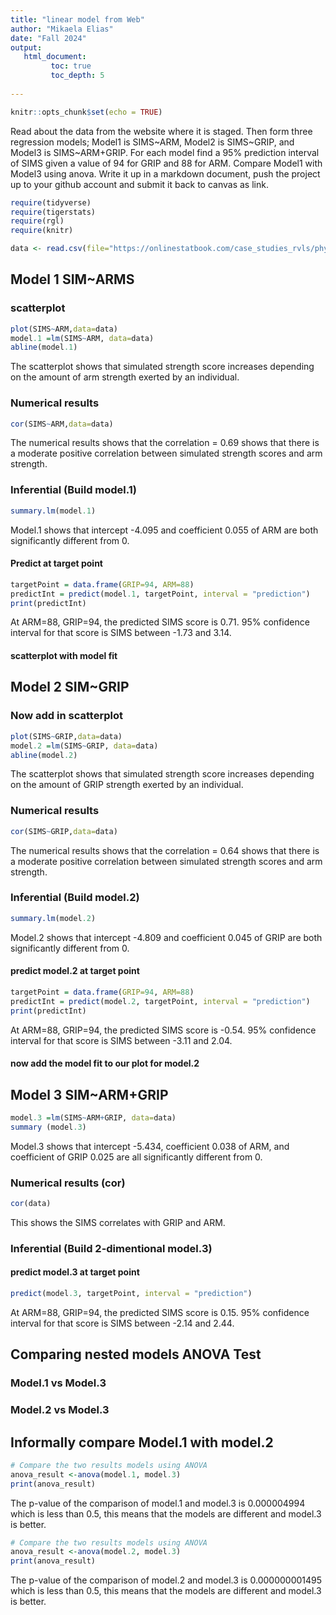 ```yaml
---
title: "linear model from Web"
author: "Mikaela Elias"
date: "Fall 2024"
output:
   html_document:
         toc: true
         toc_depth: 5
        
---
```


```r
knitr::opts_chunk$set(echo = TRUE)
```

Read about the data from the website where it is staged.  Then form three regression models; Model1 is SIMS~ARM, Model2 is SIMS~GRIP, and Model3 is SIMS~ARM+GRIP. For each model find a 95% prediction interval of SIMS given a value of 94  for GRIP and 88 for ARM. Compare Model1 with Model3 using anova. Write it up in a markdown document, push the project up to your github account and submit it back to canvas as link. 

 


```r
require(tidyverse)
require(tigerstats)
require(rgl)
require(knitr)

```

```r
data <- read.csv(file="https://onlinestatbook.com/case_studies_rvls/physical_strength/data.txt",sep="",header=TRUE)  

```

## Model 1 SIM~ARMS

### scatterplot

```r
plot(SIMS~ARM,data=data)
model.1 =lm(SIMS~ARM, data=data)
abline(model.1)
```
       
 The scatterplot shows that simulated strength score increases depending on the amount of arm strength exerted by an individual.     
          
### Numerical results

```r
cor(SIMS~ARM,data=data)
```
       
The numerical results shows that the correlation = 0.69 shows that there is a moderate positive correlation between simulated strength scores and arm strength. 
         
### Inferential  (Build model.1)

```r
summary.lm(model.1)
```
         
Model.1 shows that intercept -4.095 and coefficient 0.055 of ARM are both significantly different from 0. 
        
#### Predict at target point
      
```r
targetPoint = data.frame(GRIP=94, ARM=88)
predictInt = predict(model.1, targetPoint, interval = "prediction")
print(predictInt)
```
         
At ARM=88, GRIP=94, the predicted SIMS score is 0.71. 95% confidence interval for that score is SIMS between -1.73 and 3.14. 

#### scatterplot with model fit

           
## Model 2 SIM~GRIP

### Now add in scatterplot
      
```r
plot(SIMS~GRIP,data=data)
model.2 =lm(SIMS~GRIP, data=data)
abline(model.2)
```
         
The scatterplot shows that simulated strength score increases depending on the amount of GRIP strength exerted by an individual.      
       
### Numerical results 
      
```r
cor(SIMS~GRIP,data=data)
```
The numerical results shows that the correlation = 0.64 shows that there is a moderate positive correlation between simulated strength scores and arm strength.        
                  
### Inferential  (Build model.2)
         
```r
summary.lm(model.2)
```
         
Model.2 shows that intercept -4.809 and coefficient 0.045 of GRIP are both significantly different from 0.          
          
#### predict model.2 at target point
        
```r
targetPoint = data.frame(GRIP=94, ARM=88)
predictInt = predict(model.2, targetPoint, interval = "prediction")
print(predictInt)
```
         
At ARM=88, GRIP=94, the predicted SIMS score is -0.54. 95% confidence interval for that score is SIMS between -3.11 and 2.04.   


#### now add the model fit to our plot for model.2
  


## Model 3 SIM~ARM+GRIP

```r
model.3 =lm(SIMS~ARM+GRIP, data=data)
summary (model.3)
```
          
Model.3 shows that intercept -5.434, coefficient 0.038 of ARM, and coefficient of GRIP 0.025 are all significantly different from 0.  

### Numerical results (cor)
         
```r
cor(data)
```
This shows the SIMS correlates with GRIP and ARM. 
         
### Inferential  (Build 2-dimentional model.3)

#### predict model.3 at target point
  
```r
predict(model.3, targetPoint, interval = "prediction")
```
At ARM=88, GRIP=94, the predicted SIMS score is 0.15. 95% confidence interval for that score is SIMS between -2.14 and 2.44.      
     
## Comparing nested models ANOVA Test

### Model.1 vs Model.3
### Model.2 vs Model.3

## Informally compare Model.1 with model.2

```r
# Compare the two results models using ANOVA
anova_result <-anova(model.1, model.3)
print(anova_result)
```
       
The p-value of the comparison of model.1 and model.3 is 0.000004994 which is less than 0.5, this means that the models are different and model.3 is better.

```r
# Compare the two results models using ANOVA
anova_result <-anova(model.2, model.3)
print(anova_result)
```
    
The p-value of the comparison of model.2 and model.3 is 0.000000001495 which is less than 0.5, this means that the models are different and model.3 is better.
